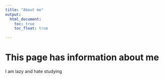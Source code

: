 ```yaml
---
title: "About me"
output: 
  html_document:
    toc: true
    toc_float: true

---
```


# This page has information about me

I am lazy and hate studying

